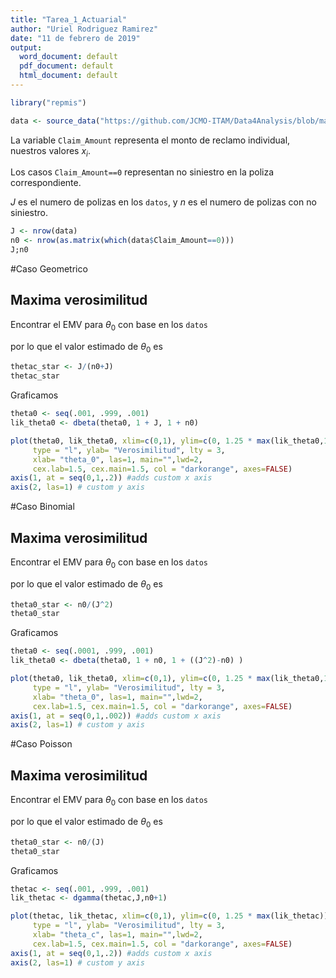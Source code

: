 ---
title: "Tarea_1_Actuarial"
author: "Uriel Rodriguez Ramirez"
date: "11 de febrero de 2019"
output:
  word_document: default
  pdf_document: default
  html_document: default
---


```{r}
library("repmis")

data <- source_data("https://github.com/JCMO-ITAM/Data4Analysis/blob/master/d4a_allstateclaim_data.csv?raw=true")
```
La variable `Claim_Amount` representa el monto de reclamo individual, nuestros valores $x_i$.

Los casos `Claim_Amount==0` representan no siniestro en la poliza correspondiente. 

$J$ es el numero de polizas en los `datos`, y $n$ es el numero de polizas con no siniestro.

```{r summary1, echo=FALSE}
J <- nrow(data)
n0 <- nrow(as.matrix(which(data$Claim_Amount==0)))
J;n0
```
#Caso Geometrico

Maxima verosimilitud 
---

Encontrar el EMV para $\theta_0$ con base en los `datos` 
\begin{eqnarray}
  \theta_0^{*}
  & = &
  \arg\max_{(0,1)} \theta_0^{J} \times (1-\theta_0)^{n_0} \nonumber \\
  & = &
\frac{J}{n_0+J}. \nonumber
\end{eqnarray}

por lo que el valor estimado de $\theta_0$ es
```{r}
thetac_star <- J/(n0+J)
thetac_star
```

Graficamos
```{r}
theta0 <- seq(.001, .999, .001)
lik_theta0 <- dbeta(theta0, 1 + J, 1 + n0)

plot(theta0, lik_theta0, xlim=c(0,1), ylim=c(0, 1.25 * max(lik_theta0,1.6)), 
     type = "l", ylab= "Verosimilitud", lty = 3,
     xlab= "theta_0", las=1, main="",lwd=2,
     cex.lab=1.5, cex.main=1.5, col = "darkorange", axes=FALSE)
axis(1, at = seq(0,1,.2)) #adds custom x axis
axis(2, las=1) # custom y axis
```

#Caso Binomial

Maxima verosimilitud 
---

Encontrar el EMV para $\theta_0$ con base en los `datos` 
\begin{eqnarray}
  \theta_0^{*}
  & = &
  \arg\max_{(0,1)} \theta_0^{n_0} \times (1-\theta_0)^{J^{2}-n_0} \nonumber \\
  & = &
\frac{n_0}{J^{2}}. \nonumber
\end{eqnarray}

por lo que el valor estimado de $\theta_0$ es
```{r}
theta0_star <- n0/(J^2)
theta0_star
```
Graficamos
```{r}
theta0 <- seq(.0001, .999, .001)
lik_theta0 <- dbeta(theta0, 1 + n0, 1 + ((J^2)-n0) )

plot(theta0, lik_theta0, xlim=c(0,1), ylim=c(0, 1.25 * max(lik_theta0,1.6)), 
     type = "l", ylab= "Verosimilitud", lty = 3,
     xlab= "theta_0", las=1, main="",lwd=2,
     cex.lab=1.5, cex.main=1.5, col = "darkorange", axes=FALSE)
axis(1, at = seq(0,1,.002)) #adds custom x axis
axis(2, las=1) # custom y axis
```

#Caso Poisson

Maxima verosimilitud 
---

Encontrar el EMV para $\theta_0$ con base en los `datos` 
\begin{eqnarray}
  \theta_0^{*}
  & = &
  \arg\max_{(0,1)} e^(-\theta_0*{J}) \times (\theta_0)^{n_0} \nonumber \\
  & = &
\frac{n_0}{J}. \nonumber
\end{eqnarray}

por lo que el valor estimado de $\theta_0$ es
```{r}
theta0_star <- n0/(J)
theta0_star
```

Graficamos
```{r}
thetac <- seq(.001, .999, .001)
lik_thetac <- dgamma(thetac,J,n0+1)

plot(thetac, lik_thetac, xlim=c(0,1), ylim=c(0, 1.25 * max(lik_thetac)), 
     type = "l", ylab= "Verosimilitud", lty = 3,
     xlab= "theta_c", las=1, main="",lwd=2,
     cex.lab=1.5, cex.main=1.5, col = "darkorange", axes=FALSE)
axis(1, at = seq(0,1,.2)) #adds custom x axis
axis(2, las=1) # custom y axis
```

